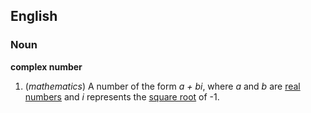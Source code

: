 ==English==
===Noun===
'''complex number'''

#(''mathematics'') A number of the form ''a + bi'', where ''a'' and ''b'' are [[real number]]s and ''i'' represents the [[square root]] of -1.